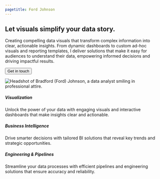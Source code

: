 ```yaml
---
pagetitle: Ford Johnson
---
```


::: {.column-page}

::: {.grid}

::: {.g-col-12 .g-col-md-8}


::: {.grid}

::: {.g-col-12 .g-col-md-8 .hero-heading}

# Let visuals <span class="hero-highlight">simplify</span> your data story.

:::

:::

Creating compelling data visuals that transform complex information into clear, actionable insights. From dynamic dashboards to custom ad-hoc visuals and reporting templates, I deliver solutions that make it easy for audiences to understand their data, empowering informed decisions and driving impactful results.

::: {.cta-button}
<a href="mailto:bradfordljohnson21+portfolio@gmail.com">
<button type="button" class="btn btn-primary">Get in touch</button>
</a>

:::
:::

::: {.g-col-12 .g-col-md-4}

<img src="images/profile.jpg" alt="Headshot of Bradford (Ford) Johnson, a data analyst smiling in professional attire." id="profile-image"/>

:::

:::



:::

<!-- next section -->

::: {.column-screen}
::: {.highlight-banner}

::: {.column-page}

::: {.grid}

<div class="g-col-6 g-col-md-4">
<h5>Visualization</h5>
<p>Unlock the power of your data with engaging visuals and interactive dashboards that make insights clear and actionable.</p>
</div>
<div class="g-col-6 g-col-md-4">
<h5>Business Intelligence</h5>
<p>Drive smarter decisions with tailored BI solutions that reveal key trends and strategic opportunities.</p>
</div>
<div class="g-col-6 g-col-md-4">
<h5>Engineering & Pipelines</h5>
<p>Streamline your data processes with efficient pipelines and engineering solutions that ensure accuracy and reliability.</p>
</div>

:::

:::

:::

:::